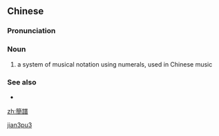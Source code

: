 {{also|简谱}}
==Chinese==
{{zh-forms|s=简谱}}
{{wikipedia|lang=zh}}

===Pronunciation===
{{zh-pron
|m=jiǎnpǔ
|c=gaan2 pou2
|cat=n
}}

===Noun===
{{zh-noun}}

# a system of musical notation using numerals, used in Chinese music

[[Category:zh:Music|jian3pu3]]

===See also===
* {{zh-l|工尺譜}}

[[zh:簡譜]]